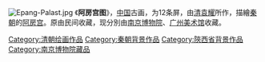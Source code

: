 {{article issues
|
{{Expand|time=2011-08-30}}
{{Unreferenced|time=2011-08-04T03:40:49+00:00}}
}}
[[File:Epang-Palast.jpg|thumb]]
《'''阿房宫图'''》，[[中国|中国]]古画，为12条屏，由[[清|清]][[袁耀_(清朝)|袁耀]]所作，描繪[[秦朝|秦朝]]的[[阿房宫|阿房宫]]。原由民间收藏，现分別由[[南京博物院|南京博物院]]、[[廣州藝術博物院|广州美术馆]]收藏。

{{南京博物院}}
{{Authority control}}
[[Category:清朝绘画作品|Category:清朝绘画作品]]
[[Category:秦朝背景作品|Category:秦朝背景作品]]
[[Category:陝西省背景作品|Category:陝西省背景作品]]
[[Category:南京博物院藏品|Category:南京博物院藏品]]